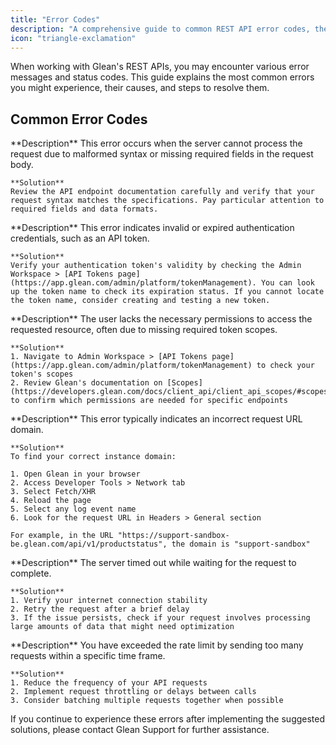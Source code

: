 ```yaml
---
title: "Error Codes"
description: "A comprehensive guide to common REST API error codes, their causes, and troubleshooting steps"
icon: "triangle-exclamation"
---
```


When working with Glean's REST APIs, you may encounter various error messages and status codes. This guide explains the most common errors you might experience, their causes, and steps to resolve them.

## Common Error Codes

<AccordionGroup>
  <Accordion title="400 Bad Request" icon="circle-xmark">
    **Description**  
    This error occurs when the server cannot process the request due to malformed syntax or missing required fields in the request body.

    **Solution**  
    Review the API endpoint documentation carefully and verify that your request syntax matches the specifications. Pay particular attention to required fields and data formats.
  </Accordion>

  <Accordion title="401 Unauthorized" icon="lock">
    **Description**  
    This error indicates invalid or expired authentication credentials, such as an API token.

    **Solution**  
    Verify your authentication token's validity by checking the Admin Workspace > [API Tokens page](https://app.glean.com/admin/platform/tokenManagement). You can look up the token name to check its expiration status. If you cannot locate the token name, consider creating and testing a new token.
  </Accordion>

  <Accordion title="404 Missing Permissions" icon="user-slash">
    **Description**  
    The user lacks the necessary permissions to access the requested resource, often due to missing required token scopes.

    **Solution**  
    1. Navigate to Admin Workspace > [API Tokens page](https://app.glean.com/admin/platform/tokenManagement) to check your token's scopes
    2. Review Glean's documentation on [Scopes](https://developers.glean.com/docs/client_api/client_api_scopes/#scopes) to confirm which permissions are needed for specific endpoints
  </Accordion>

  <Accordion title="405 Method Not Allowed / Name or Service Not Known" icon="network-wired">
    **Description**  
    This error typically indicates an incorrect request URL domain.

    **Solution**  
    To find your correct instance domain:

    1. Open Glean in your browser
    2. Access Developer Tools > Network tab
    3. Select Fetch/XHR
    4. Reload the page
    5. Select any log event name
    6. Look for the request URL in Headers > General section

    For example, in the URL "https://support-sandbox-be.glean.com/api/v1/productstatus", the domain is "support-sandbox"
  </Accordion>

  <Accordion title="408 Request Timeout" icon="clock">
    **Description**  
    The server timed out while waiting for the request to complete.

    **Solution**  
    1. Verify your internet connection stability
    2. Retry the request after a brief delay
    3. If the issue persists, check if your request involves processing large amounts of data that might need optimization
  </Accordion>

  <Accordion title="429 Too Many Requests" icon="hand">
    **Description**  
    You have exceeded the rate limit by sending too many requests within a specific time frame.

    **Solution**  
    1. Reduce the frequency of your API requests
    2. Implement request throttling or delays between calls
    3. Consider batching multiple requests together when possible
  </Accordion>
</AccordionGroup>

<Note>
If you continue to experience these errors after implementing the suggested solutions, please contact Glean Support for further assistance.
</Note>